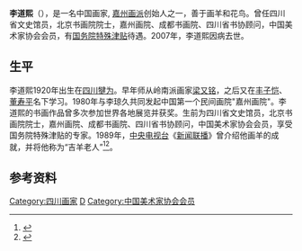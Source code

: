 '''李道熙'''（{{bd|1920年||2007年|catIdx=Li}}），是一名中国画家, [[嘉州画派|嘉州画派]]创始人之一，善于画羊和花鸟。曾任四川省文史馆员，北京书画院院士，嘉州画院、成都书画院、四川省书协顾问，中国美术家协会会员，有[[国务院特殊津贴|国务院特殊津贴]]待遇。2007年，李道熙因病去世。

== 生平 ==
李道熙1920年出生在[[四川|四川]][[犍为|犍为]]。早年师从岭南派画家[[梁又铭|梁又铭]]，之后又在[[丰子恺|丰子恺]]、[[董寿平|董寿平]]名下学习。1980年与李琼久共同发起中国第一个民间画院"嘉州画院"。李道熙的书画作品曾多次参加世界各地展览并获奖。生前为四川省文史馆员，北京书画院院士，嘉州画院、成都书画院、四川省书协顾问，中国美术家协会会员，享受国务院特殊津贴的专家。1989年，[[中国中央电视台|中央电视台]]《[[新闻联播|新闻联播]]》曾介绍他画羊的成就，并将他称为“吉羊老人”<ref>{{cite book|title=文史杂志|url=https://books.google.com/books?id=pQJKAQAAIAAJ|year=1992|publisher=四川省文史研究馆|pages=49–50}}</ref><ref>{{cite book|title=四川文史资料选辑|url=https://books.google.com/books?id=ASw3AQAAIAAJ|publisher=四川人民出版社|isbn=978-7-220-04368-0|page=185}}</ref>。

==参考资料==
{{reflist}}

{{DEFAULTSORT:L}}
{{Authority control}}
[[Category:四川画家|Category:四川画家]]
[[Category:李姓|D]]
[[Category:中国美术家协会会员|Category:中国美术家协会会员]]
